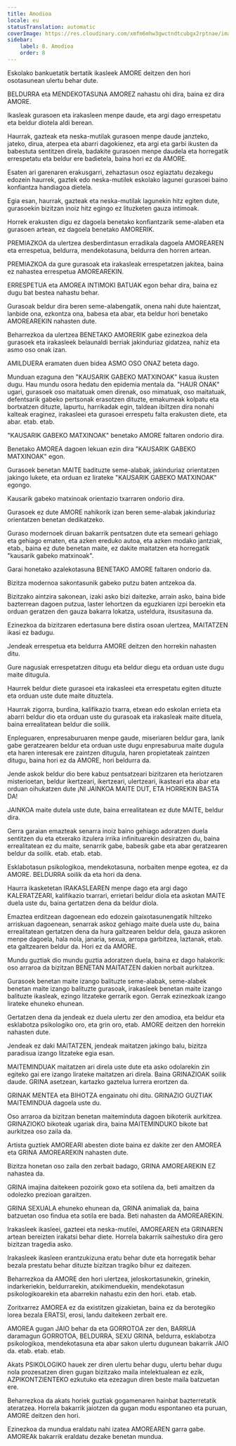 ```yaml
---
title: Amodioa
locale: eu
statusTranslation: automatic
coverImage: https://res.cloudinary.com/xmfm6mhw3gwctndtcubgx2rptnae/image/upload/v1740337243/small_cover_educacion_fundamental_a051170f1c.webp
sidebar:
    label: 8. Amodioa
    order: 8
---
```

Eskolako bankuetatik bertatik ikasleek AMORE deitzen den hori osotasunean ulertu behar dute.

BELDURRA eta MENDEKOTASUNA AMOREZ nahastu ohi dira, baina ez dira AMORE.

Ikasleak gurasoen eta irakasleen menpe daude, eta argi dago errespetatu eta beldur diotela aldi berean.

Haurrak, gazteak eta neska-mutilak gurasoen menpe daude janzteko, jateko, dirua, aterpea eta abarri dagokienez, eta argi eta garbi ikusten da babestuta sentitzen direla, badakite gurasoen menpe daudela eta horregatik errespetatu eta beldur ere badietela, baina hori ez da AMORE.

Esaten ari garenaren erakusgarri, zehaztasun osoz egiaztatu dezakegu edozein haurrek, gaztek edo neska-mutilek eskolako lagunei gurasoei baino konfiantza handiagoa dietela.

Egia esan, haurrak, gazteak eta neska-mutilak lagunekin hitz egiten dute, gurasoekin bizitzan inoiz hitz egingo ez lituzketen gauza intimoak.

Horrek erakusten digu ez dagoela benetako konfiantzarik seme-alaben eta gurasoen artean, ez dagoela benetako AMORERIK.

PREMIAZKOA da ulertzea desberdintasun erradikala dagoela AMOREAREN eta errespetua, beldurra, mendekotasuna, beldurra den horren artean.

PREMIAZKOA da gure gurasoak eta irakasleak errespetatzen jakitea, baina ez nahastea errespetua AMOREAREKIN.

ERRESPETUA eta AMOREA INTIMOKI BATUAK egon behar dira, baina ez dugu bat bestea nahastu behar.

Gurasoak beldur dira beren seme-alabengatik, onena nahi dute haientzat, lanbide ona, ezkontza ona, babesa eta abar, eta beldur hori benetako AMOREAREKIN nahasten dute.

Beharrezkoa da ulertzea BENETAKO AMORERIK gabe ezinezkoa dela gurasoek eta irakasleek belaunaldi berriak jakinduriaz gidatzea, nahiz eta asmo oso onak izan.

AMILDUERA eramaten duen bidea ASMO OSO ONAZ beteta dago.

Munduan ezaguna den "KAUSARIK GABEKO MATXINOAK" kasua ikusten dugu. Hau mundu osora hedatu den epidemia mentala da. "HAUR ONAK" ugari, gurasoek oso maitatuak omen direnak, oso mimatuak, oso maitatuak, defentsarik gabeko pertsonak erasotzen dituzte, emakumeak kolpatu eta bortxatzen dituzte, lapurtu, harrikadak egin, taldean ibiltzen dira nonahi kalteak eraginez, irakasleei eta gurasoei errespetu falta erakusten diete, eta abar. etab. etab.

"KAUSARIK GABEKO MATXINOAK" benetako AMORE faltaren ondorio dira.

Benetako AMOREA dagoen lekuan ezin dira "KAUSARIK GABEKO MATXINOAK" egon.

Gurasoek benetan MAITE badituzte seme-alabak, jakinduriaz orientatzen jakingo lukete, eta orduan ez lirateke "KAUSARIK GABEKO MATXINOAK" egongo.

Kausarik gabeko matxinoak orientazio txarraren ondorio dira.

Gurasoek ez dute AMORE nahikorik izan beren seme-alabak jakinduriaz orientatzen benetan dedikatzeko.

Guraso modernoek diruan bakarrik pentsatzen dute eta semeari gehiago eta gehiago ematen, eta azken ereduko autoa, eta azken modako jantziak, etab., baina ez dute benetan maite, ez dakite maitatzen eta horregatik "kausarik gabeko matxinoak".

Garai honetako azalekotasuna BENETAKO AMORE faltaren ondorio da.

Bizitza modernoa sakontasunik gabeko putzu baten antzekoa da.

Bizitzako aintzira sakonean, izaki asko bizi daitezke, arrain asko, baina bide bazterrean dagoen putzua, laster lehortzen da eguzkiaren izpi beroekin eta orduan geratzen den gauza bakarra lokatza, usteldura, itsusitasuna da.

Ezinezkoa da bizitzaren edertasuna bere distira osoan ulertzea, MAITATZEN ikasi ez badugu.

Jendeak errespetua eta beldurra AMORE deitzen den horrekin nahasten ditu.

Gure nagusiak errespetatzen ditugu eta beldur diegu eta orduan uste dugu maite ditugula.

Haurrek beldur diete gurasoei eta irakasleei eta errespetatu egiten dituzte eta orduan uste dute maite dituztela.

Haurrak zigorra, burdina, kalifikazio txarra, etxean edo eskolan errieta eta abarri beldur dio eta orduan uste du gurasoak eta irakasleak maite dituela, baina errealitatean beldur die soilik.

Enpleguaren, enpresaburuaren menpe gaude, miseriaren beldur gara, lanik gabe geratzearen beldur eta orduan uste dugu enpresaburua maite dugula eta haren interesak ere zaintzen ditugula, haren propietateak zaintzen ditugu, baina hori ez da AMORE, hori beldurra da.

Jende askok beldur dio bere kabuz pentsatzeari bizitzaren eta heriotzaren misterioetan, beldur ikertzeari, ikertzeari, ulertzeari, ikasteari eta abar eta orduan oihukatzen dute ¡NI JAINKOA MAITE DUT, ETA HORREKIN BASTA DA!

JAINKOA maite dutela uste dute, baina errealitatean ez dute MAITE, beldur dira.

Gerra garaian emazteak senarra inoiz baino gehiago adoratzen duela sentitzen du eta etxerako itzulera irrika infinituarekin desiratzen du, baina errealitatean ez du maite, senarrik gabe, babesik gabe eta abar geratzearen beldur da soilik. etab. etab. etab.

Esklabotasun psikologikoa, mendekotasuna, norbaiten menpe egotea, ez da AMORE. BELDURRA soilik da eta hori da dena.

Haurra ikasketetan IRAKASLEAREN menpe dago eta argi dago KALERATZEARI, kalifikazio txarrari, errietari beldur diola eta askotan MAITE duela uste du, baina gertatzen dena da beldur diola.

Emaztea erditzean dagoenean edo edozein gaixotasunengatik hiltzeko arriskuan dagoenean, senarrak askoz gehiago maite duela uste du, baina errealitatean gertatzen dena da hura galtzearen beldur dela, gauza askoren menpe dagoela, hala nola, janaria, sexua, arropa garbitzea, laztanak, etab. eta galtzearen beldur da. Hori ez da AMORE.

Mundu guztiak dio mundu guztia adoratzen duela, baina ez dago halakorik: oso arraroa da bizitzan BENETAN MAITATZEN dakien norbait aurkitzea.

Gurasoek benetan maite izango balituzte seme-alabak, seme-alabek benetan maite izango balituzte gurasoak, irakasleek benetan maite izango balituzte ikasleak, ezingo litzateke gerrarik egon. Gerrak ezinezkoak izango lirateke ehuneko ehunean.

Gertatzen dena da jendeak ez duela ulertu zer den amodioa, eta beldur eta esklabotza psikologiko oro, eta grin oro, etab. AMORE deitzen den horrekin nahasten dute.

Jendeak ez daki MAITATZEN, jendeak maitatzen jakingo balu, bizitza paradisua izango litzateke egia esan.

MAITEMINDUAK maitatzen ari direla uste dute eta asko odolarekin zin egiteko gai ere izango lirateke maitatzen ari direla. Baina GRINAZIOAK soilik daude. GRINA asetzean, kartazko gaztelua lurrera erortzen da.

GRINAK MENTEA eta BIHOTZA engainatu ohi ditu. GRINAZIO GUZTIAK MAITEMINDUA dagoela uste du.

Oso arraroa da bizitzan benetan maiteminduta dagoen bikoterik aurkitzea. GRINAZIOKO bikoteak ugariak dira, baina MAITEMINDUKO bikote bat aurkitzea oso zaila da.

Artista guztiek AMOREARI abesten diote baina ez dakite zer den AMOREA eta GRINA AMOREAREKIN nahasten dute.

Bizitza honetan oso zaila den zerbait badago, GRINA AMOREAREKIN EZ nahastea da.

GRINA imajina daitekeen pozoirik goxo eta sotilena da, beti amaitzen da odolezko prezioan garaitzen.

GRINA SEXUALA ehuneko ehunean da, GRINA animaliak da, baina batzuetan oso findua eta sotila ere bada. Beti nahasten da AMOREAREKIN.

Irakasleek ikasleei, gazteei eta neska-mutilei, AMOREAREN eta GRINAREN artean bereizten irakatsi behar diete. Horrela bakarrik saihestuko dira gero bizitzan tragedia asko.

Irakasleek ikasleen erantzukizuna eratu behar dute eta horregatik behar bezala prestatu behar dituzte bizitzan tragiko bihur ez daitezen.

Beharrezkoa da AMORE den hori ulertzea, jeloskortasunekin, grinekin, indarkeriekin, beldurrarekin, atxikimenduekin, mendekotasun psikologikoarekin eta abarrekin nahastu ezin den hori. etab. etab.

Zoritxarrez AMOREA ez da existitzen gizakietan, baina ez da berotegiko lorea bezala ERATSI, erosi, landu daitekeen zerbait ere.

AMOREA gugan JAIO behar da eta GORROTOA zer den, BARRUA daramagun GORROTOA, BELDURRA, SEXU GRINA, beldurra, esklabotza psikologikoa, mendekotasuna eta abar sakon ulertu dugunean bakarrik JAIO da. etab. etab. etab.

Akats PSIKOLOGIKO hauek zer diren ulertu behar dugu, ulertu behar dugu nola prozesatzen diren gugan bizitzako maila intelektualean ez ezik, AZPIKONTZIENTEKO ezkutuko eta ezezagun diren beste maila batzuetan ere.

Beharrezkoa da akats horiek guztiak gogamenaren hainbat bazterretatik ateratzea. Horrela bakarrik jaiotzen da gugan modu espontaneo eta puruan, AMORE deitzen den hori.

Ezinezkoa da mundua eraldatu nahi izatea AMOREAREN garra gabe. AMOREAk bakarrik eraldatu dezake benetan mundua.

